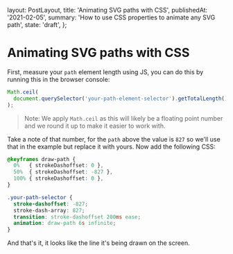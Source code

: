 
  layout: PostLayout,
  title: 'Animating SVG paths with CSS',
  publishedAt: '2021-02-05',
  summary: 'How to use CSS properties to animate any SVG path',
  state: 'draft',
};

# Animating SVG paths with CSS

<SvgPathExample />

First, measure your `path` element length using JS, you can do this by running this in the browser console:

```js
Math.ceil(
  document.querySelector('your-path-element-selector').getTotalLength(),
);
```

> Note: We apply `Math.ceil` as this will likely be a floating point number and we round it up to make it easier to work with.

Take a note of that number, for the `path` above the value is `827` so we'll use that in the example but replace it with yours. Now add the following CSS:

```css
@keyframes draw-path {
  0%   { strokeDashoffset: 0 },
  50%  { strokeDashoffset: -827 },
  100% { strokeDashoffset: 0 },
}

.your-path-selector {
  stroke-dashoffset: -827;
  stroke-dash-array: 827;
  transition: stroke-dashoffset 200ms ease;
  animation: draw-path 6s infinite;
}
```

And that's it, it looks like the line it's being drawn on the screen.
